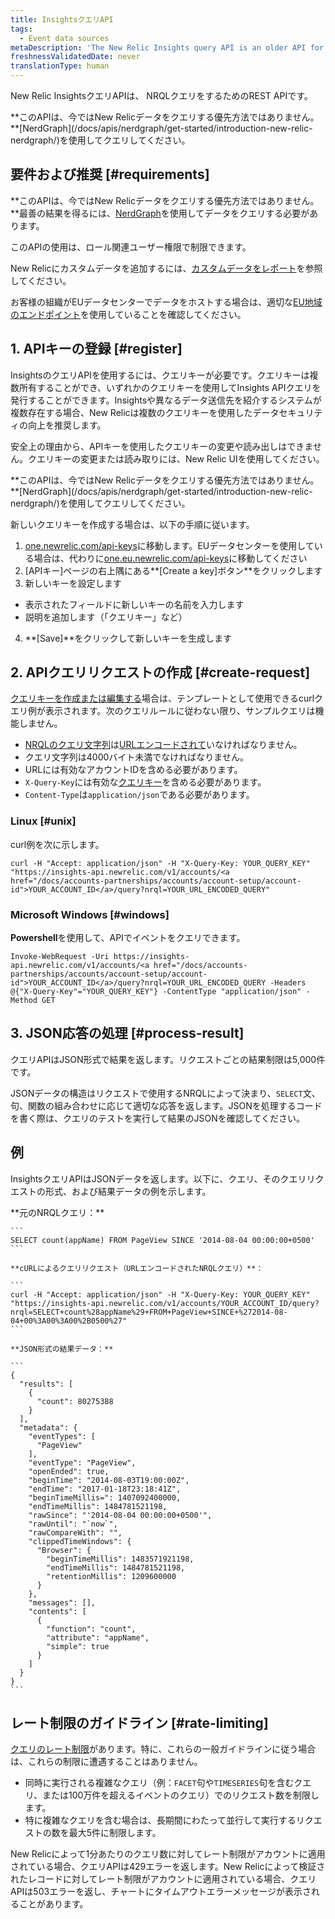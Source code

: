```yaml
---
title: InsightsクエリAPI
tags:
  - Event data sources
metaDescription: 'The New Relic Insights query API is an older API for querying data: now we recommend NerdGraph for querying'
freshnessValidatedDate: never
translationType: human
---
```


New Relic InsightsクエリAPIは、 NRQLクエリをするためのREST APIです。

<Callout variant="tip">
  **このAPIは、今ではNew Relicデータをクエリする優先方法ではありません。**[NerdGraph](/docs/apis/nerdgraph/get-started/introduction-new-relic-nerdgraph/)を使用してクエリしてください。
</Callout>

## 要件および推奨 [#requirements]

**このAPIは、今ではNew Relicデータをクエリする優先方法ではありません。**最善の結果を得るには、[NerdGraph](/docs/apis/nerdgraph/get-started/introduction-new-relic-nerdgraph)を使用してデータをクエリする必要があります。

このAPIの使用は、ロール関連ユーザー権限で制限できます。

New Relicにカスタムデータを追加するには、[カスタムデータをレポート](/docs/data-apis/custom-data/get-custom-data-from-any-source)を参照してください。

お客様の組織がEUデータセンターでデータをホストする場合は、適切な[EU地域のエンドポイント](/docs/using-new-relic/welcome-new-relic/getting-started/introduction-eu-region-data-center#endpoints)を使用していることを確認してください。

## 1. APIキーの登録 [#register]

InsightsのクエリAPIを使用するには、クエリキーが必要です。クエリキーは複数所有することができ、いずれかのクエリキーを使用してInsights APIクエリを発行することができます。Insightsや異なるデータ送信先を紹介するシステムが複数存在する場合、New Relicは複数のクエリキーを使用したデータセキュリティの向上を推奨します。

安全上の理由から、APIキーを使用したクエリキーの変更や読み出しはできません。クエリキーの変更または読み取りには、New Relic UIを使用してください。

<Callout variant="tip">
  **このAPIは、今ではNew Relicデータをクエリする優先方法ではありません。**[NerdGraph](/docs/apis/nerdgraph/get-started/introduction-new-relic-nerdgraph/)を使用してクエリしてください。
</Callout>

新しいクエリキーを作成する場合は、以下の手順に従います。

1. [one.newrelic.com/api-keys](https://one.newrelic.com/api-keys)に移動します。EUデータセンターを使用している場合は、代わりに[one.eu.newrelic.com/api-keys](https://one.eu.newrelic.com/api-keys)に移動してください
2. \[APIキー]ページの右上隅にある**\[Create a key]ボタン**をクリックします
3. 新しいキーを設定します

* 表示されたフィールドに新しいキーの名前を入力します
* 説明を追加します（「クエリキー」など）

4. **\[Save]**をクリックして新しいキーを生成します

## 2. APIクエリリクエストの作成 [#create-request]

[クエリキーを作成または編集する](#register)場合は、テンプレートとして使用できるcurlクエリ例が表示されます。次のクエリルールに従わない限り、サンプルクエリは機能しません。

* [NRQLのクエリ文字列](/docs/insights/nrql-new-relic-query-language/using-nrql/introduction-nrql)は[URLエンコードされて](http://www.w3schools.com/tags/ref_urlencode.asp)いなければなりません。
* クエリ文字列は4000バイト未満でなければなりません。
* URLには有効なアカウントIDを含める必要があります。
* `X-Query-Key`には有効な[クエリキー](#register)を含める必要があります。
* `Content-Type`は`application/json`である必要があります。

### Linux [#unix]

curl例を次に示します。

```
curl -H "Accept: application/json" -H "X-Query-Key: YOUR_QUERY_KEY" "https://insights-api.newrelic.com/v1/accounts/<a href="/docs/accounts-partnerships/accounts/account-setup/account-id">YOUR_ACCOUNT_ID</a>/query?nrql=YOUR_URL_ENCODED_QUERY"
```

### Microsoft Windows [#windows]

**Powershell**を使用して、APIでイベントをクエリできます。

```
Invoke-WebRequest -Uri https://insights-api.newrelic.com/v1/accounts/<a href="/docs/accounts-partnerships/accounts/account-setup/account-id">YOUR_ACCOUNT_ID</a>/query?nrql=YOUR_URL_ENCODED_QUERY -Headers @{"X-Query-Key"="YOUR_QUERY_KEY"} -ContentType "application/json" -Method GET
```

## 3. JSON応答の処理 [#process-result]

クエリAPIはJSON形式で結果を返します。リクエストごとの結果制限は5,000件です。

JSONデータの構造はリクエストで使用するNRQLによって決まり、`SELECT`文、句、関数の組み合わせに応じて適切な応答を返します。JSONを処理するコードを書く際は、クエリのテストを実行して結果のJSONを確認してください。

## 例

InsightsクエリAPIはJSONデータを返します。以下に、クエリ、そのクエリリクエストの形式、および結果データの例を示します。

<CollapserGroup>
  <Collapser title="クエリ、クエリAPIリクエスト、結果データ">
    **元のNRQLクエリ：**

    ```
    SELECT count(appName) FROM PageView SINCE '2014-08-04 00:00:00+0500'
    ```

    **cURLによるクエリリクエスト（URLエンコードされたNRQLクエリ）**：

    ```
    curl -H "Accept: application/json" -H "X-Query-Key: YOUR_QUERY_KEY" "https://insights-api.newrelic.com/v1/accounts/YOUR_ACCOUNT_ID/query?nrql=SELECT+count%28appName%29+FROM+PageView+SINCE+%272014-08-04+00%3A00%3A00%2B0500%27"
    ```

    **JSON形式の結果データ：**

    ```
    {
      "results": [
        {
          "count": 80275388
        }
      ],
      "metadata": {
        "eventTypes": [
          "PageView"
        ],
        "eventType": "PageView",
        "openEnded": true,
        "beginTime": "2014-08-03T19:00:00Z",
        "endTime": "2017-01-18T23:18:41Z",
        "beginTimeMillis=": 1407092400000,
        "endTimeMillis": 1484781521198,
        "rawSince": "'2014-08-04 00:00:00+0500'",
        "rawUntil": "`now`",
        "rawCompareWith": "",
        "clippedTimeWindows": {
          "Browser": {
            "beginTimeMillis": 1483571921198,
            "endTimeMillis": 1484781521198,
            "retentionMillis": 1209600000
          }
        },
        "messages": [],
        "contents": [
          {
            "function": "count",
            "attribute": "appName",
            "simple": true
          }
        ]
      }
    }
    ```
  </Collapser>
</CollapserGroup>

## レート制限のガイドライン [#rate-limiting]

[クエリのレート制限](/docs/query-your-data/nrql-new-relic-query-language/get-started/rate-limits-nrql-queries/)があります。特に、これらの一般ガイドラインに従う場合は、これらの制限に遭遇することはありません。

* 同時に実行される複雑なクエリ（例：`FACET`句や`TIMESERIES`句を含むクエリ、または100万件を超えるイベントのクエリ）でのリクエスト数を制限します。
* 特に複雑なクエリを含む場合は、長期間にわたって並行して実行するリクエストの数を最大5件に制限します。

New Relicによって1分あたりのクエリ数に対してレート制限がアカウントに適用されている場合、クエリAPIは429エラーを返します。New Relicによって検証されたレコードに対してレート制限がアカウントに適用されている場合、クエリAPIは503エラーを返し、チャートにタイムアウトエラーメッセージが表示されることがあります。
